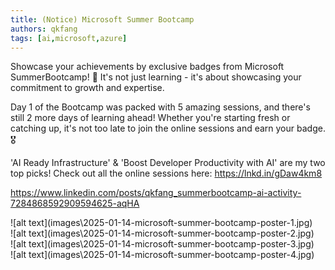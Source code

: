 ```yaml
---
title: (Notice) Microsoft Summer Bootcamp
authors: qkfang
tags: [ai,microsoft,azure]
---
```



Showcase your achievements by exclusive badges from Microsoft SummerBootcamp! 🌟 It's not just learning - it's about showcasing your commitment to growth and expertise.

Day 1 of the Bootcamp was packed with 5 amazing sessions, and there's still 2 more days of learning ahead! Whether you're starting fresh or catching up, it's not too late to join the online sessions and earn your badge. 🎖

'AI Ready Infrastructure' & 'Boost Developer Productivity with AI' are my two top picks! Check out all the online sessions here: https://lnkd.in/gDaw4km8


https://www.linkedin.com/posts/qkfang_summerbootcamp-ai-activity-7284868592909594625-aqHA

<div className="img-grid">
  <div className="img-item">
    ![alt text](images\2025-01-14-microsoft-summer-bootcamp-poster-1.jpg)
  </div>
  <div className="img-item">
    ![alt text](images\2025-01-14-microsoft-summer-bootcamp-poster-2.jpg)
  </div>
  <div className="img-item">
    ![alt text](images\2025-01-14-microsoft-summer-bootcamp-poster-3.jpg)
  </div>
  <div className="img-item">
    ![alt text](images\2025-01-14-microsoft-summer-bootcamp-poster-4.jpg)
  </div>
</div>